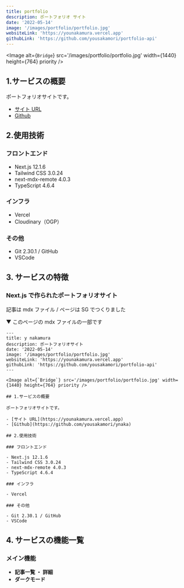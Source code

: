 ```yaml
---
title: portfolio
description: ポートフォリオ サイト
date: '2022-05-14'
image: '/images/portfolio/portfolio.jpg'
websiteLink: 'https://younakamura.vercel.app'
githubLink: 'https://github.com/yousakamori/portfolio-api'
---
```


<Image alt={`Bridge`} src='/images/portfolio/portfolio.jpg' width={1440} height={764} priority />

## 1.サービスの概要

ポートフォリオサイトです。

- [サイト URL](https://younakamura.vercel.app)
- [Github](https://github.com/yousakamori/ynaka)

## 2.使用技術

### フロントエンド

- Next.js 12.1.6
- Tailwind CSS 3.0.24
- next-mdx-remote 4.0.3
- TypeScript 4.6.4

### インフラ

- Vercel
- Cloudinary（OGP）

### その他

- Git 2.30.1 / GitHub
- VSCode

## 3. サービスの特徴

### Next.js で作られたポートフォリオサイト

記事は mdx ファイル / ページは SG でつくりました

▼ このページの mdx ファイルの一部です

```md:portfolio.mdx
---
title: y nakamura
description: ポートフォリオサイト
date: '2022-05-14'
image: '/images/portfolio/portfolio.jpg'
websiteLink: 'https://younakamura.vercel.app'
githubLink: 'https://github.com/yousakamori/portfolio-api'
---

<Image alt={`Bridge`} src='/images/portfolio/portfolio.jpg' width={1440} height={764} priority />

## 1.サービスの概要

ポートフォリオサイトです。

- [サイト URL](https://younakamura.vercel.app)
- [Github](https://github.com/yousakamori/ynaka)

## 2.使用技術

### フロントエンド

- Next.js 12.1.6
- Tailwind CSS 3.0.24
- next-mdx-remote 4.0.3
- TypeScript 4.6.4

### インフラ

- Vercel

### その他

- Git 2.30.1 / GitHub
- VSCode

```

## 4. サービスの機能一覧

### メイン機能

- **記事一覧 ・ 詳細**
- **ダークモード**
